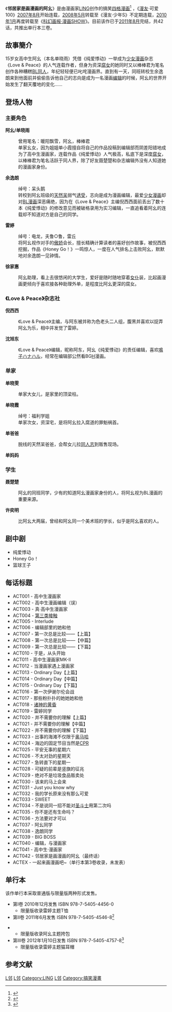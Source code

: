 
{{Infobox animanga/Headerofja
|title= 邻居家是画漫画的阿幺
|image= 邻居家是画漫画的阿幺.jpg
|size= 
|caption= 漫画单行本第一卷封面
|japanese= 
|english= MY COMIC NEIGHBOR
|kana= 
|romaji= 
|genre= [[四格漫畫|四格漫畫]]
}}
{{Infobox animanga/name
|original= 
|official= 
|formal=
|common= 
}}
{{Infobox animanga/Manga
|標題= 
|作者= LING
|作畫=
|出版社=  {{flagicon|PRC}} [[新世纪出版社|新世纪出版社]]
|其他出版社= 
|連載雜誌= [[科幻画报·漫画SHOW|科幻画报·漫画SHOW]]
|label= 
|發售日= 
|開始=
|結束= 
|冊數= 3卷（2011年11月）
|話數= 
|其他= 
}}
{{Infobox animanga/Footerofja}}

《'''邻居家是画漫画的阿幺'''》是由漫画家[[LING|LING]]创作的搞笑[[四格漫画|四格漫画]]<ref>{{Cite news|url=http://game.china.com/cartoon/news/11038482/20110905/16748704.html|title=LING最新作《红叶琉璃》，千古传说9月强势登场！|language=zh-cn|publisher=中华网|author=CG003|date=2011-09-05|accessdate=2015-03-15|archive-url=https://web.archive.org/web/20150402143637/http://game.china.com/cartoon/news/11038482/20110905/16748704.html|archive-date=2015-04-02|dead-url=yes}}</ref>
，《[[漫友|漫友]]·可爱100》[[2007年8月|2007年8月]]开始连载，[[2008年5月|2008年5月]]转载至《漫友·少年S》不定期连载，[[2010年1月|2010年1月]]再度转载至《[[科幻画报·漫画SHOW|科幻画报·漫画SHOW]]》。目前该作已于[[2011年8月|2011年8月]]完结，共42话，共推出单行本三卷。

==故事簡介==
15岁女高中生阿幺（本名单晓雨）凭借《纯爱悸动》一举成为[[少女漫画|少女漫画]]杂志《Love & Peace》的人气连载作者，但身为资深[[腐女|腐女]]的她同时又以棒棒君为笔名创作各种糟糕[[BL_(和製英語)|BL]][[同人|同人]]，年纪轻轻便已叱咤漫画界。直到有一天，同班转校生余逸朗来到他面前并偷偷告诉他自己的志向是成为一名漫画[[编辑|编辑]]的时候，阿幺的世界开始发生了翻天覆地的变化……

==登场人物==
===主要角色===
'''阿幺/单晓雨'''
:曾用笔名：暖阳飘雪，阿幺，棒棒君
:单家幺女，因为姐姐单小霞擅自将自己的作品投稿到编辑部而阴差阳错地成为了高中生漫画家，连载作品《纯爱悸动》人气极高，私底下是深度[[腐女|腐女]]，以棒棒君为笔名活跃于同人界，除了好友聂楚楚和杂志编辑外没有人知道她的漫画家身份。

'''余逸朗'''
:绰号：呆头鹅
:转校到阿幺班级的[[天然呆|天然呆]]弱气[[诱受|诱受]]，志向是成为漫画编辑，最爱[[少女漫画|少女漫画]]却对[[BL漫画|BL漫画]]深恶痛绝，因为在《Love & Peace》主编倪西西面前丢出了数十本《纯爱悸动》的修改意见而被破格录用为实习编辑，一直追看着阿幺的连载却不知道对方是自己的同学。

'''雷婷'''
:绰号：电龙，夫鲁○鲁，雷丘
:将阿幺视作对手的[[傲娇|傲娇]]会长，擅长精确计算读者的喜好创作故事，被倪西西挖掘，作品《Honey Go！》一鸣惊人，一度在人气排名上击败阿幺，默默地对余逸朗一见钟情。

'''徐家惠'''
:阿幺助理，看上去很悠闲的大学生，爱好是随时随地穿着[[女仆|女仆]]装，比起画漫画更倾向于喜欢接各种助理外单，是程度比阿幺更深的腐女。

===《Love & Peace》杂志社===
'''倪西西'''
:《Love & Peace》主编，与阿东被并称为色老头二人组，腹黑并喜欢以捉弄阿幺为乐，相中并发觉了雷婷。

'''沈旭东'''
:《Love & Peace》编辑，昵称阿东，阿幺《纯爱悸动》的责任编辑，喜欢[[鳴子ハナハル|鳴子ハナハル]]，经常在编辑部公然看BG[[H_(日语)|H]]漫画。

===单家===
'''单晓雯'''
:单家大女儿，是家里的顶梁柱。

'''单晓霞'''
:绰号：福利学姐
:单家次女，资深宅，是将阿幺拉入腐道的罪魁祸首。

'''单爸爸'''
:脱线的天然呆爸爸，会帮女儿拉[[同人志|同人志]]到贩售现场。

'''单妈妈'''

===学生===
'''聂楚楚'''
:阿幺的同班同学，少有的知道阿幺漫画家身份的人，将阿幺视为BL漫画的重要来源。

'''许奕明'''
:比阿幺大两届，曾经和阿幺同一个美术班的学长，似乎是阿幺喜欢的人。

==剧中剧==
* 纯爱悸动
* Honey Go！
* 篮球王子

==每话标题==
* ACT001 - 高中生漫画家
* ACT002 - 高中生漫画编辑（误）
* ACT003 - 真·高中生漫画家
* ACT004 - [[第三类接触|第三类接触]]
* ACT005 - Interlude
* ACT006 - 编辑部里的她和他
* ACT007 - 第一次总是比较——【上篇】
* ACT008 - 第一次总是比较——【中篇】
* ACT009 - 第一次总是比较——【下篇】
* ACT010 - 于是，从头开始
* ACT011 - 高中生漫画家MK-Ⅱ
* ACT012 - 当漫画家遇上漫画家
* ACT013 - Ordinary Day【上篇】
* ACT014 - Ordinary Day【中篇】
* ACT015 - Ordinary Day【下篇】
* ACT016 - 第一次伊谢尔伦会战
* ACT017 - 那些粉扑扑的她她她和他
* ACT018 - [[诸神的黄昏|诸神的黄昏]]
* ACT019 - 雷婷同学
* ACT020 - 并不需要你的理解【上篇】
* ACT021 - 并不需要你的理解【中篇】
* ACT022 - 并不需要你的理解【下篇】
* ACT023 - 出事的海滩不仅限于[[奥马哈|奥马哈]]
* ACT024 - 海边的固定节目当然是[[CPR|CPR]]
* ACT025 - 平安无事的星期六
* ACT026 - 不太对劲的星期天
* ACT027 - 急转直下的星期一
* ACT028 - 可疑的前辈是竖旗的征兆
* ACT029 - 绝对不是垃圾食品贩卖处
* ACT030 - 该来的马上会来
* ACT031 - Just you know why
* ACT032 - 我的学长原来没有那么可爱
* ACT033 - SWEET
* ACT034 - 不是说同一招不能对[[圣斗士|圣斗士]]用第二次吗
* ACT035 - 你不是还有生命吗？
* ACT036 - 方法要对才可以
* ACT037 - 阿幺同学
* ACT038 - 逸朗同学
* ACT039 - BIG BOSS
* ACT040 - 编辑，与漫画家
* ACT041 - 高中生·漫画家
* ACT042 - 邻居家是画漫画的阿幺（最终话）
* ACTEX - 一起来画漫画吧~（单行本第3卷收录，未发表）

==单行本==
该作单行本采取普通版与限量版两种形式发售。
* 第Ⅰ卷 2010年12月发售 ISBN 978-7-5405-4456-0
** 限量版收录雷婷主题T恤
* 第Ⅱ卷 2011年6月发售  ISBN 978-7-5405-4546-8<ref>{{Cite news|url=http://game.21cn.com/collect/a/2011/0601/17/8348331.shtml|title=《邻居家是画漫画的阿幺》178独家赠书获奖名单公布|language=zh-cn|publisher=21CN|author=NG076|date=2011-06-01|accessdate=2015-03-15|deadurl=yes|archiveurl=https://web.archive.org/web/20150402205355/http://game.21cn.com/collect/a/2011/0601/17/8348331.shtml|archivedate=2015-04-02}}</ref>

** 限量版收录阿幺主题挎包
* 第Ⅲ卷 2012年1月10日发售  ISBN 978-7-5405-4757-8<ref>{{Cite news|url=http://game.21cn.com/comic/news/2012/01/10/10435393.shtml|title=LING最新作《红叶琉璃》，千古传说9月强势登场！|language=zh-cn|publisher=21CN.COM|author=NG076|date=2012-01-10|accessdate=2015-03-15|deadurl=yes|archiveurl=https://web.archive.org/web/20150402123627/http://game.21cn.com/comic/news/2012/01/10/10435393.shtml|archivedate=2015-04-02}}</ref>
** 限量版收录雷婷主题猫耳帽
== 参考文献 ==
{{Reflist|2}}

[[Category:四格漫畫|L邻]]
[[Category:漫畫題材漫畫|L邻]]
[[Category:LING|Category:LING]]
[[Category:漫画SHOW连载作品|L邻]]
[[Category:搞笑漫畫|Category:搞笑漫畫]]